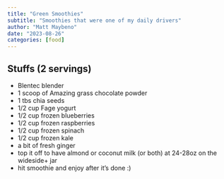 ```yaml
---
title: "Green Smoothies"
subtitle: "Smoothies that were one of my daily drivers"
author: "Matt Maybeno"
date: "2023-08-26"
categories: [food]
---
```

## Stuffs (2 servings)
 - Blentec blender
 - 1 scoop of Amazing grass chocolate powder
 - 1 tbs chia seeds
 - 1/2 cup Fage yogurt
 - 1/2 cup frozen blueberries
 - 1/2 cup frozen raspberries
 - 1/2 cup frozen spinach
 - 1/2 cup frozen kale
 - a bit of fresh ginger
 - top it off to have almond or coconut milk (or both) at 24-28oz on the wideside+ jar
 - hit smoothie and enjoy after it's done :)